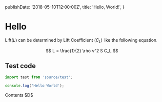   publishDate: '2018-05-10T12:00:00Z',
  title: 'Hello, World!',
}

Hello
=====

<link rel="stylesheet" href="https://cdn.jsdelivr.net/npm/katex@0.11.0/dist/katex.min.css" integrity="sha384-BdGj8xC2eZkQaxoQ8nSLefg4AV4/AwB3Fj+8SUSo7pnKP6Eoy18liIKTPn9oBYNG" crossOrigin="anonymous"/>

Lift($L$) can be determined by Lift Coefficient ($C_L$) like the following equation.

$$
L = \frac{1}{2} \rho v^2 S C_L
$$

## Test code

```javascript
import test from 'source/test';

console.log('Hello World');
```

<Def title="Test Def">
  Contents $D$
</Def>

<Footer />